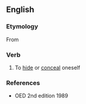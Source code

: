 ==English==

===Etymology===
From {{prefix|im|bosk}}

===Verb===
{{en-verb}}

# {{context|obsolete}} To [[hide]] or [[conceal]] oneself
#: {{rfquotek|Shelton}}

===References===
*OED 2nd edition 1989